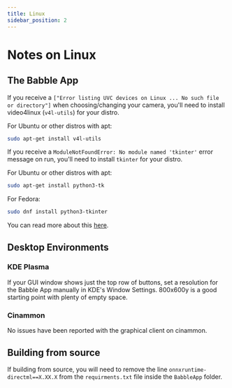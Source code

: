 ```yaml
---
title: Linux
sidebar_position: 2
---
```


# Notes on Linux

## The Babble App

If you receive a `["Error listing UVC devices on Linux ... No such file or directory"]` when choosing/changing your camera, you'll need to install video4linux (`v4l-utils`) for your distro.

For Ubuntu or other distros with apt:
```bash
sudo apt-get install v4l-utils
```

If you receive a `ModuleNotFoundError: No module named 'tkinter'` error message on run, you'll need to install `tkinter` for your distro.

For Ubuntu or other distros with apt:
```bash
sudo apt-get install python3-tk
```
For Fedora:
```bash
sudo dnf install python3-tkinter
```

You can read more about this [here](https://stackoverflow.com/questions/25905540/importerror-no-module-named-tkinter).

## Desktop Environments

### KDE Plasma

If your GUI window shows just the top row of buttons, set a resolution for the Babble App manually in KDE's Window Settings. 800x600y is a good starting point with plenty of empty space.

### Cinammon

No issues have been reported with the graphical client on cinammon.

## Building from source

If building from source, you will need to remove the line `onnxruntime-directml==X.XX.X` from the `requirments.txt` file inside the `BabbleApp` folder.
